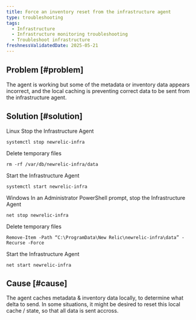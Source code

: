```yaml
---
title: Force an inventory reset from the infrastructure agent
type: troubleshooting
tags:
  - Infrastructure
  - Infrastructure monitoring troubleshooting
  - Troubleshoot infrastructure
freshnessValidatedDate: 2025-05-21
---
```


## Problem [#problem]

The agent is working but some of the metadata or inventory data appears incorrect, and the local caching is preventing correct data to be sent from the infrastructure agent.

## Solution [#solution]

Linux
Stop the Infrastructure Agent
```
systemctl stop newrelic-infra
```
Delete temporary files
```
rm -rf /var/db/newrelic-infra/data
```
Start the Infrastructure Agent
```
systemctl start newrelic-infra
```

Windows
In an Administrator PowerShell prompt, stop the Infrastructure Agent
```
net stop newrelic-infra
```
Delete temporary files
```
Remove-Item -Path “C:\ProgramData\New Relic\newrelic-infra\data” -Recurse -Force
```
Start the Infrastructure Agent
```
net start newrelic-infra
```

## Cause [#cause]

The agent caches metadata & inventory data locally, to determine what delta to send.
In some situations, it might be desired to reset this local cache / state, so that all data is sent accross. 
